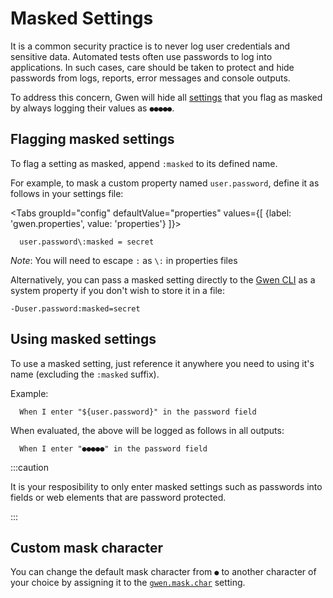 
# Masked Settings

It is a common security practice is to never log user credentials and sensitive data. Automated tests often use passwords to log into applications. In such cases, care should be taken to protect and hide passwords from logs, reports, error messages and console outputs.

To address this concern, Gwen will hide all [settings](/docs/settings/overview) that you flag as masked by always logging their values as `●●●●●`. 

## Flagging masked settings

To flag a setting as masked, append `:masked` to its defined name.

For example, to mask a custom property named `user.password`, define it as follows in your settings file:

<Tabs
  groupId="config"
  defaultValue="properties"
  values={[
    {label: 'gwen.properties', value: 'properties'}
  ]}>

  <TabItem value="properties">

  ```properties
    user.password\:masked = secret
  ```

  *Note*: You will need to escape `:` as `\:` in properties files

  </TabItem>

  </Tabs>

Alternatively, you can pass a masked setting directly to the [Gwen CLI](/docs/cli/launcher) as a system property if you don't wish to store it in a file:

```shell
-Duser.password:masked=secret
```

## Using masked settings

To use a masked setting, just reference it anywhere you need to using it's name (excluding the `:masked` suffix).

Example:

```gherkin
  When I enter "${user.password}" in the password field
```

When evaluated, the above will be logged as follows in all outputs:

```gherkin
  When I enter "●●●●●" in the password field
```

:::caution

It is your resposibility to only enter masked settings such as passwords into fields or web elements that are password protected.

:::

## Custom mask character

You can change the default mask character from `●` to another character of your choice by assigning it to the [`gwen.mask.char`](/docs/settings/reference#gwen-mask-char) setting.
